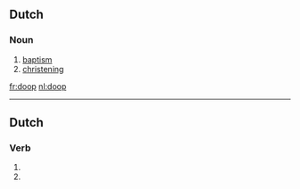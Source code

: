 ==Dutch==
{{wikipedia|doop (sacrament)|lang=nl}}

===Noun===
{{infl|nl|noun|g=m|plural|dopen}}
# [[baptism]]
# [[christening]]

[[fr:doop]]
[[nl:doop]]

----
==Dutch==
===Verb===
{{infl|nl}}

# {{nl-verb-form|p=1|n=sg|t=pres|m=ind|dopen}}
# {{nl-verb-form|m=imp|dopen}}
{{rfc-auto}}